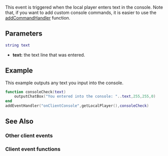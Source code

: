 {{Client event}}
 
This event is triggered when the local player enters text in the console. Note that, if you want to add custom console commands, it is easier to use the [[/addCommandHandler.md|addCommandHandler]] function.

==Parameters==
<syntaxhighlight lang="lua">
string text
</syntaxhighlight>
*'''text:''' the text line that was entered.

==Example==
This example outputs any text you input into the console. 
<syntaxhighlight lang="lua">
function consoleCheck(text)
	outputChatBox("You entered into the console: "..text,255,255,0)
end
addEventHandler("onClientConsole",getLocalPlayer(),consoleCheck)
</syntaxhighlight>

==See Also==
===Other client events===
{{Client_other_events}}
===Client event functions===
{{Client_event_functions}}